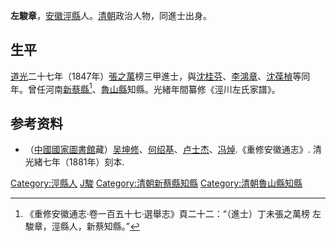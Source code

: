 '''左駿章'''，[[安徽|安徽]][[涇縣|涇縣]]人。[[清朝|清朝]]政治人物，同進士出身。

== 生平 ==
[[道光|道光]]二十七年（1847年）[[張之萬|張之萬]]榜三甲進士，與[[沈桂芬|沈桂芬]]、[[李鴻章|李鴻章]]、[[沈葆楨|沈葆楨]]等同年。曾任河南[[新蔡縣|新蔡縣]]<ref>《重修安徽通志·卷一百五十七·選舉志》頁二十二：“（進士）丁未張之萬榜 左駿章，涇縣人，新蔡知縣。”</ref>、[[魯山縣|魯山縣]]知縣。光緒年間纂修《涇川左氏家譜》。

== 参考资料 ==
{{reflist}}

*（[[中國國家圖書館|中國國家圖書館]]藏）[[吴坤修|吴坤修]]、[[何绍基|何绍基]]、[[卢士杰|卢士杰]]、[[冯焯|冯焯]].《重修安徽通志》. 清光緒七年（1881年）刻本.

{{道光二十七年丁未科殿試金榜}}

{{Authority control}}

{{DEFAULTSORT:Zuo左}}
[[Category:涇縣人|Category:涇縣人]]
[[Category:左姓|J駿]]
[[Category:清朝新蔡縣知縣|Category:清朝新蔡縣知縣]]
[[Category:清朝魯山縣知縣|Category:清朝魯山縣知縣]]


{{清朝人物小作品}}